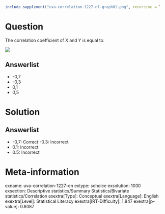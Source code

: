 ```r
include_supplement("uva-correlation-1227-nl-graph01.png", recursive = TRUE)
```

Question
========

The correlation coefficient of X and Y is equal to:

![](uva-correlation-1227-nl-graph01.png)

Answerlist
----------

* -0,7
* -0,3
* 0,1
* 0,5

Solution
========

Answerlist
----------

* -0,7: Correct
-0.3: Incorrect
* 0.1: Incorrect
* 0.5: Incorrect

Meta-information
================
exname: uva-correlation-1227-en
extype: schoice
exsolution: 1000
exsection: Descriptive statistics/Summary Statistics/Bivariate statistics/Correlation
exextra[Type]: Conceptual
exextra[Language]: English
exextra[Level]: Statistical Literacy
exextra[IRT-Difficulty]: 1.847
exextra[p-value]: 0.8087
